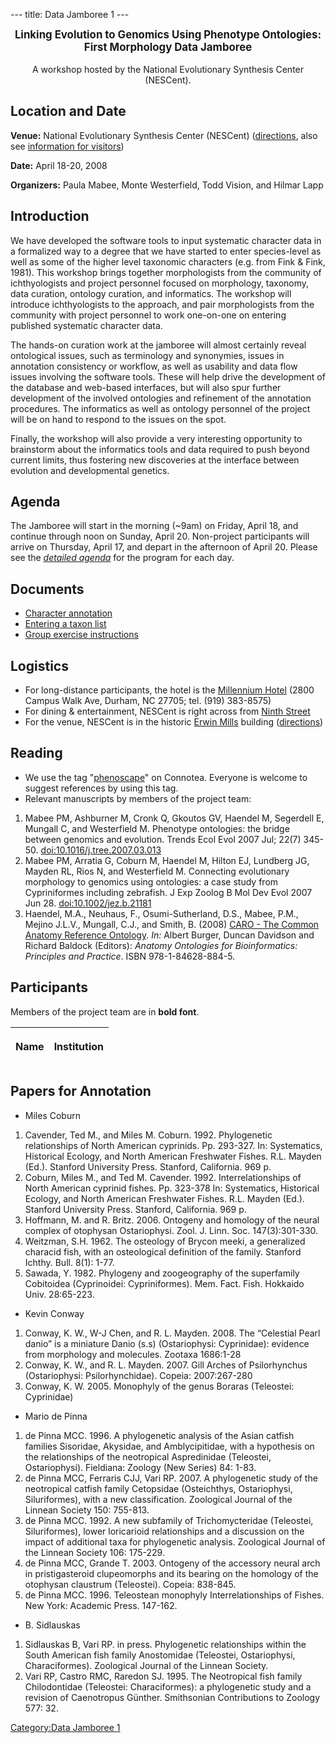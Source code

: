 ---
title: Data Jamboree 1
---

<center><big>'''Linking Evolution to Genomics Using Phenotype Ontologies:'''<br/>'''First Morphology Data Jamboree'''</big><br/><br/>A workshop hosted by the National Evolutionary Synthesis Center (NESCent).</center>

==Location and Date==

'''Venue:''' National Evolutionary Synthesis Center (NESCent) (<span class="plainlinks">[http://www.nescent.org/about/directions.php directions]</span>, also see <span class="plainlinks">[http://www.nescent.org/about/information.php information for visitors]</span>)

'''Date:''' April 18-20, 2008 

'''Organizers:''' Paula Mabee, Monte Westerfield, Todd Vision, and Hilmar Lapp

==Introduction==

We have developed the software tools to input systematic character data in a formalized way to a degree that we have started to enter species-level as well as some of the higher level taxonomic characters (e.g. from Fink & Fink, 1981). This workshop brings together morphologists from the community of ichthyologists and project personnel focused on morphology, taxonomy, data curation, ontology curation, and informatics. The workshop will introduce ichthyologists to the approach, and pair morphologists from the community with project personnel to work one-on-one on entering published systematic character data.

The hands-on curation work at the jamboree will almost certainly reveal ontological issues, such as terminology and synonymies, issues in annotation consistency or workflow, as well as usability and data flow issues involving the software tools. These will help drive the development of the database and web-based interfaces, but will also spur further development of the involved ontologies and refinement of the annotation procedures. The informatics as well as ontology personnel of the project will be on hand to respond to the issues on the spot.  

Finally, the workshop will also provide a very interesting opportunity to brainstorm about the informatics tools and data required to push beyond current limits, thus fostering new discoveries at the interface between evolution and developmental genetics.    

==Agenda==
 
The Jamboree will start in the morning (~9am) on Friday, April 18, and continue through noon on Sunday, April 20. Non-project participants will arrive on Thursday, April 17, and depart in the afternoon of April 20. Please see the ''[[Data Jamboree 1/Agenda|detailed agenda]]'' for the program for each day.

==Documents==

* [https://webdav.nescent.org/phenoscape-data/Guide%20to%20Character%20Annotation.doc  Character annotation]
* [https://webdav.nescent.org/phenoscape-data/TaxonList_rev.doc Entering a taxon list]
* [https://webdav.nescent.org/phenoscape-data/group-exercise.doc Group exercise instructions]

==Logistics==

* For long-distance participants, the hotel is the [http://www.millenniumhotels.com/MCIL.nsf/LU_HOTELDOC/113$$HotelDescription?OpenDocument Millennium Hotel] (2800 Campus Walk Ave, Durham, NC  27705; tel. (919) 383-8575)
* For dining & entertainment, NESCent is right across from [http://www.ninthst.com/ Ninth Street]
* For the venue, NESCent is in the historic [http://www.owdna.org/mill.htm Erwin Mills] building (<span class="plainlinks">[http://www.nescent.org/about/directions.php directions]</span>)

==Reading==

* We use the tag "<span class="plainlinks">[http://www.connotea.org/tag/phenoscape phenoscape]</span>" on Connotea. Everyone is welcome to suggest references by using this tag.
* Relevant manuscripts by members of the project team: 
# Mabee PM, Ashburner M, Cronk Q, Gkoutos GV, Haendel M, Segerdell E, Mungall C, and Westerfield M. Phenotype ontologies: the bridge between genomics and evolution. Trends Ecol Evol 2007 Jul; 22(7) 345-50. [http://dx.doi.org/10.1016/j.tree.2007.03.013 doi:10.1016/j.tree.2007.03.013] 
# Mabee PM, Arratia G, Coburn M, Haendel M, Hilton EJ, Lundberg JG, Mayden RL, Rios N, and Westerfield M. Connecting evolutionary morphology to genomics using ontologies: a case study from Cypriniformes including zebrafish. J Exp Zoolog B Mol Dev Evol 2007 Jun 28. [http://dx.doi.org/10.1002/jez.b.21181 doi:10.1002/jez.b.21181]
# Haendel, M.A., Neuhaus, F., Osumi-Sutherland, D.S., Mabee, P.M., Mejino J.L.V., Mungall, C.J., and Smith, B. (2008) [[Media:Caroreprint.pdf|CARO - The Common Anatomy Reference Ontology]]. ''In:'' Albert Burger, Duncan Davidson and Richard Baldock (Editors): ''Anatomy Ontologies for Bioinformatics: Principles and Practice''. ISBN 978-1-84628-884-5.

==Participants==

Members of the project team are in '''bold font'''.

{| border="1" cellpadding="3" cellspacing="0"
|-
! Name !! Institution
{{EventParticipant|Balhoff|Jim|balhoff%40nescent%2eorg|NESCent|'''}}
{{EventParticipant|Coburn|Miles|coburn%40jcu%2eedu|John Carroll University|}}
{{EventParticipant|Conway|Kevin|conwaykw%40gmail%2ecom|St. Louis University|}}
{{EventParticipant|Dahdul|Wasila|dahdul%40acnatsci%2eorg|Department of Ichthyology, Academy of Natural Sciences|'''}}
{{EventParticipant|Lapp|Hilmar|hlapp%40nescent%2eorg|NESCent|'''}}
{{EventParticipant|Lundberg|John|lundberg%40acnatsci%2eorg |Department of Ichthyology, Academy of Natural Sciences|'''}}
{{EventParticipant|Mabee|Paula|pmabee%40usd%2eedu|University of South Dakota|'''}}
{{EventParticipant|Midford|Peter|petermidford%40yahoo%2ecom|Dept. of Ecology and Evolutionary Biology, University of Kansas|'''}}
{{EventParticipant|de Pinna|M&aacute;rio|pinna%40ib%2eusp%2ebr|Universidade de S&atilde;o Paulo|}}
{{EventParticipant|Ringwald|Martin|ringwald%40informatics%2ejax%2eorg|The Jackson Laboratory|}}
{{EventParticipant|Sidlauskas|Brian|bl16%40duke%2eedu|NESCent|}}
{{EventParticipant|Vision|Todd|tjv%40bio%2eunc%2eedu|NESCent, and Department of Biology, University of North Carolina at Chapel Hill|'''}}
{{EventParticipant|Washington|Nicole|NLwashington%40lbl%2egov|Lawrence Berkeley National Lab|}}
{{EventParticipant|Westerfield|Monte|monte%40uoneuro%2euoregon%2eedu|Zebrafish Information Network (ZFIN) and Institute of Neuroscience, University of Oregon|'''}}
|}

[[Category:Data Jamboree 1]]

==Papers for Annotation==
*Miles Coburn
#Cavender, Ted M., and Miles M. Coburn. 1992. Phylogenetic relationships of North American cyprinids. Pp. 293-327. In: Systematics, Historical Ecology, and North American Freshwater Fishes. R.L. Mayden (Ed.). Stanford University Press. Stanford, California. 969 p.
#Coburn, Miles M., and Ted M. Cavender. 1992. Interrelationships of North American cyprinid fishes. Pp. 323-378 In: Systematics, Historical Ecology, and North American Freshwater Fishes. R.L. Mayden (Ed.). Stanford University Press.            Stanford, California. 969 p.
#Hoffmann, M. and R. Britz. 2006. Ontogeny and homology of the neural complex of otophysan Ostariophysi. Zool. J. Linn. Soc. 147(3):301-330.
#Weitzman, S.H. 1962. The osteology of Brycon meeki, a generalized characid fish, with an osteological definition of the family. Stanford Ichthy. Bull. 8(1): 1-77.
#Sawada, Y. 1982. Phylogeny and zoogeography of the superfamily Cobitoidea (Cyprinoidei: Cypriniformes). Mem. Fact. Fish. Hokkaido Univ. 28:65-223.

*Kevin Conway
#Conway, K. W., W-J Chen, and R. L. Mayden. 2008. The “Celestial Pearl danio” is a miniature Danio (s.s) (Ostariophysi: Cyprinidae): evidence from morphology and molecules. Zootaxa 1686:1-28
#Conway, K. W., and R. L. Mayden. 2007. Gill Arches of Psilorhynchus (Ostariophysi: Psilorhynchidae). Copeia: 2007:267-280
#Conway, K. W. 2005.  Monophyly of the genus Boraras (Teleostei: Cyprinidae)

*Mario de Pinna
#de Pinna MCC. 1996. A phylogenetic analysis of the Asian catfish families Sisoridae, Akysidae, and Amblycipitidae, with a hypothesis on the relationships of the neotropical Aspredinidae (Teleostei, Ostariophysi). Fieldiana: Zoology (New Series) 84: 1-83.
#de Pinna MCC, Ferraris CJJ, Vari RP. 2007. A phylogenetic study of the neotropical catfish family Cetopsidae (Osteichthys, Ostariophysi, Siluriformes), with a new classification. Zoological Journal of the Linnean Society 150: 755-813.
#de Pinna MCC. 1992. A new subfamily of Trichomycteridae (Teleostei, Siluriformes), lower loricarioid relationships and a discussion on the impact of additional taxa for phylogenetic analysis. Zoological Journal of the Linnean Society 106: 175-229.
#de Pinna MCC, Grande T. 2003. Ontogeny of the accessory neural arch in pristigasteroid clupeomorphs and its bearing on the homology of the otophysan claustrum (Teleostei). Copeia: 838-845.
#de Pinna MCC. 1996. Teleostean monophyly Interrelationships of Fishes. New York: Academic Press. 147-162.

*B. Sidlauskas
#Sidlauskas B, Vari RP. in press. Phylogenetic relationships within the South American fish family Anostomidae (Teleostei, Ostariophysi, Characiformes). Zoological Journal of the Linnean Society.
#Vari RP, Castro RMC, Raredon SJ. 1995. The Neotropical fish family Chilodontidae (Teleostei: Characiformes): a phylogenetic study and a revision of Caenotropus Günther. Smithsonian Contributions to Zoology 577: 32.